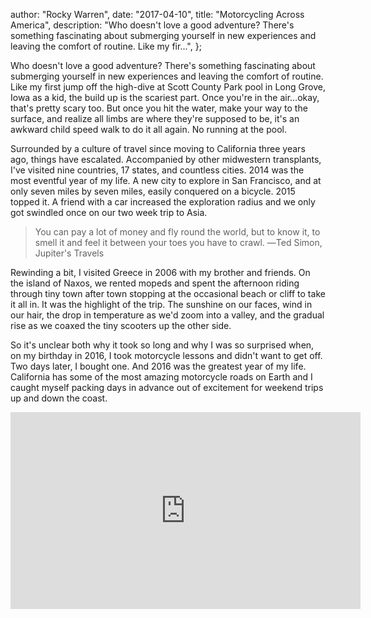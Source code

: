 
  author: "Rocky Warren",
  date: "2017-04-10",
  title: "Motorcycling Across America",
  description:
    "Who doesn't love a good adventure? There's something fascinating about submerging yourself in new experiences and leaving the comfort of routine. Like my fir...",
};


Who doesn't love a good adventure? There's something fascinating about submerging yourself in new experiences and leaving the comfort of routine. Like my first jump off the high-dive at Scott County Park pool in Long Grove, Iowa as a kid, the build up is the scariest part. Once you're in the air…okay, that's pretty scary too. But once you hit the water, make your way to the surface, and realize all limbs are where they're supposed to be, it's an awkward child speed walk to do it all again. No running at the pool.

Surrounded by a culture of travel since moving to California three years ago, things have escalated. Accompanied by other midwestern transplants, I've visited nine countries, 17 states, and countless cities. 2014 was the most eventful year of my life. A new city to explore in San Francisco, and at only seven miles by seven miles, easily conquered on a bicycle. 2015 topped it. A friend with a car increased the exploration radius and we only got swindled once on our two week trip to Asia.

> You can pay a lot of money and fly round the world, but to know it, to smell it and feel it between your toes you have to crawl. ―Ted Simon, Jupiter's Travels

Rewinding a bit, I visited Greece in 2006 with my brother and friends. On the island of Naxos, we rented mopeds and spent the afternoon riding through tiny town after town stopping at the occasional beach or cliff to take it all in. It was the highlight of the trip. The sunshine on our faces, wind in our hair, the drop in temperature as we'd zoom into a valley, and the gradual rise as we coaxed the tiny scooters up the other side.

So it's unclear both why it took so long and why I was so surprised when, on my birthday in 2016, I took motorcycle lessons and didn't want to get off. Two days later, I bought one. And 2016 was the greatest year of my life. California has some of the most amazing motorcycle roads on Earth and I caught myself packing days in advance out of excitement for weekend trips up and down the coast.

<div className="video-container">
  <iframe
    className="iframe"
    width="560"
    height="315"
    src="https://www.youtube.com/embed/9LsLFyGkCU0"
    frameBorder="0"
    allow="accelerometer; autoplay; encrypted-media; gyroscope; picture-in-picture"
    allowFullScreen
    title="Motomerica"
  />
</div>

Riding Highway 1 north of San Francisco. Narration by Ted Simon who spent 4 yrs riding
around the world in the 70s.

I'm aware this trend cannot continue forever. But like a heroin addict chasing their
high, I'm sure as hell going to try. So on May 6th, 2017, I'm taking a one-way flight
from San Francisco to Orlando, renting a motorcycle, and riding 4,000 miles across
America to get back home. Am I in over my head? Probably. Will there be trouble along
the way? Yes. Am I nervous? Absolutely. Assuming all limbs are where they're supposed
to be when I get back to California, will doing something that scares me be worth
it? Time will tell.
